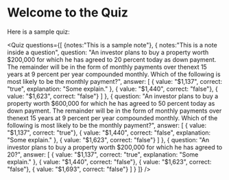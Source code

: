 
# Welcome to the Quiz

Here is a sample quiz:


<Quiz questions={[
  {notes:"This is a sample note"},
  {
    notes:"This is a note inside a question",
    question: "An investor plans to buy a property worth $200,000 for which he has agreed to 20 percent today as down payment. The remainder will be in the form of monthly payments over thenext 15 years at 9 percent per year compounded monthly. Which of the following is most likely to be the monthly payment?",
    answer: [
      { value: "$1,137", correct: "true", explanation: "Some explain." },
      { value: "$1,440", correct: "false"},
      { value: "$1,623", correct: "false"}
    ]
  },
  {
    question: "An investor plans to buy a property worth $600,000 for which he has agreed to 50 percent today as down payment. The remainder will be in the form of monthly payments over thenext 15 years at 9 percent per year compounded monthly. Which of the following is most likely to be the monthly payment?",
    answer: [
      { value: "$1,137", correct: "true"},
      { value: "$1,440", correct: "false", explanation: "Some explain." },
      { value: "$1,623", correct: "false"}
    ]
  },
  {
    question: "An investor plans to buy a property worth $200,000 for which he has agreed to 20?",
    answer: [
      { value: "$1,137", correct: "true", explanation: "Some explain." },
      { value: "$1,440", correct: "false"},
      { value: "$1,623", correct: "false"},
      { value: "$1,693", correct: "false"}
    ]
  }
]} />
